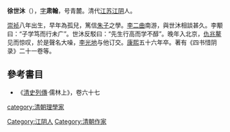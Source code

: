 '''徐世沐'''（{{bd|1635年||1717年}}），[[表字|字]]'''肃翰'''，号青麓。清代[[江苏|江苏]][[江阴|江阴]]人。

[[崇祯|崇祯]]八年出生，早年為孤兒，篤信[[朱子|朱子]]之學。[[李二曲|李二曲]]南游，與世沐相談甚久。李颙曰：“子学笃而行未广”。世沐反駁曰：“先生行高而学不醇”。晚年入北京，[[仇兆鳌|仇兆鳌]]见而惊叹，於是聲名大噪，[[李光地|李光地]]与他订交。[[康熙|康熙]]五十六年卒。著有《四书惜阴录》二十一卷等。

==參考書目==
*《[[清史列傳|清史列傳]]‧儒林上》，卷六十七

{{normdaten}}
{{DEFAULTSORT:xu shimu}}
[[category:清朝理學家|category:清朝理學家]]
[[Category:江阴人|Category:江阴人]]
[[Category:清朝作家|Category:清朝作家]]
{{清朝人物小作品}}